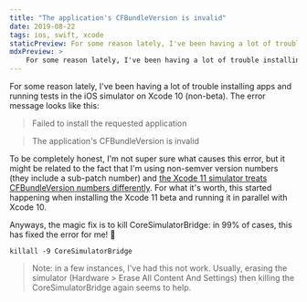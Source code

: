 ```yaml
---
title: "The application's CFBundleVersion is invalid"
date: 2019-08-22
tags: ios, swift, xcode
staticPreview: For some reason lately, I've been having a lot of trouble installing apps and running tests in the iOS simulator on Xcode 10 (non-beta). The error message looks like this...
mdxPreview: >
    For some reason lately, I've been having a lot of trouble installing apps and running tests in the iOS simulator on Xcode 10 (non-beta). The error message looks like this...
---
```

For some reason lately, I've been having a lot of trouble installing apps and running tests in the iOS simulator on Xcode 10 (non-beta). The error message looks like this:

> Failed to install the requested application

> The application's CFBundleVersion is invalid

To be completely honest, I'm not super sure what causes this error, but it might be related to the fact that I'm using non-semver version numbers (they include a sub-patch number) and [the Xcode 11 simulator treats CFBundleVersion numbers differently](https://forums.developer.apple.com/thread/117322). For what it's worth, this started happening when installing the Xcode 11 beta and running it in parallel with Xcode 10.

Anyways, the magic fix is to kill CoreSimulatorBridge: in 99% of cases, this has fixed the error for me! 🎉

```
killall -9 CoreSimulatorBridge
```

> Note: in a few instances, I've had this not work. Usually, erasing the simulator (Hardware > Erase All Content And Settings) then killing the CoreSimulatorBridge again seems to help.
